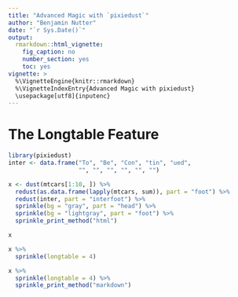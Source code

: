 ```yaml
---
title: "Advanced Magic with `pixiedust`"
author: "Benjamin Nutter"
date: "`r Sys.Date()`"
output:
  rmarkdown::html_vignette:
    fig_caption: no
    number_section: yes
    toc: yes
vignette: >
  %\VignetteEngine{knitr::rmarkdown}
  %\VignetteIndexEntry{Advanced Magic with pixiedust}
  \usepackage[utf8]{inputenc}
---
```


# The Longtable Feature

```r
library(pixiedust)
inter <- data.frame("To", "Be", "Con", "tin", "ued",
                    "", "", "", "", "", "")

x <- dust(mtcars[1:10, ]) %>% 
  redust(as.data.frame(lapply(mtcars, sum)), part = "foot") %>%
  redust(inter, part = "interfoot") %>%
  sprinkle(bg = "gray", part = "head") %>%
  sprinkle(bg = "lightgray", part = "foot") %>%
  sprinkle_print_method("html")

x
```

```r
x %>%
  sprinkle(longtable = 4)
```

```r
x %>%
  sprinkle(longtable = 4) %>%
  sprinkle_print_method("markdown")
```
